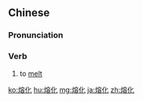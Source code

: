 ==Chinese==
{{zh-forms}}

===Pronunciation===
{{zh-pron
|m=rónghuà
|c=jung4 faa3
|mn=qz,xm,zz:iông-hòa
|cat=v
}}

===Verb===
{{zh-verb}}

# to [[melt]] {{gloss|of metals}}

[[ko:熔化]]
[[hu:熔化]]
[[mg:熔化]]
[[ja:熔化]]
[[zh:熔化]]